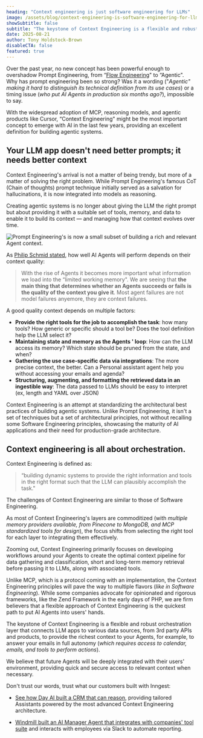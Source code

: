```yaml
---
heading: "Context engineering is just software engineering for LLMs"
image: /assets/blog/context-engineering-is-software-engineering-for-llms/cover.jpg
showSubtitle: false
subtitle: "The keystone of Context Engineering is a flexible and robust orchestration layer that connects LLM apps to various data sources to provide the richest context to your Agents."
date: 2025-08-21
author: Tony Holdstock-Brown
disableCTA: false
featured: true
---
```


Over the past year, no new concept has been powerful enough to overshadow Prompt Engineering, from “[Flow Engineering](https://www.techzine.eu/blogs/applications/118176/the-ai-shift-from-prompt-engineering-to-flow-engineering/)" to “Agentic".
Why has prompt engineering been so strong?  Was it a wording ("*Agentic" making it hard to distinguish its technical definition from its use cases*) or a timing issue (*who put AI Agents in production six months ago?*), impossible to say.

With the widespread adoption of MCP, reasoning models, and agentic products like Cursor, “Context Engineering" might be the most important concept to emerge with AI in the last few years, providing an excellent definition for building agentic systems.

## Your LLM app doesn't need better prompts; it needs better context

Context Engineering's arrival is not a matter of being trendy, but more of a matter of solving the right problem. While Prompt Engineering's famous CoT (Chain of thoughts) prompt technique initially served as a salvation for hallucinations, it is now integrated into models as reasoning.

Creating agentic systems is no longer about giving the LLM the right prompt but about providing it with a suitable set of tools, memory, and data to enable it to build its context — and managing how that context evolves over time.

![Prompt Engineering's is now a small subset of building a rich and relevant Agent context.](/assets/blog/context-engineering-is-software-engineering-for-llms/diagram.jpg)

As [Philip Schmid stated](https://www.philschmid.de/context-engineering), how well AI Agents will perform depends on their context quality:

> With the rise of Agents it becomes more important what information we load into the “limited working memory". We are seeing that **the main thing that determines whether an Agents succeeds or fails is the quality of the context you give it**. Most agent failures are not model failures anyemore, they are context failures.
> 

A good quality context depends on multiple factors:

- **Provide the right tools for the job to accomplish the task**: how many tools? How generic or specific should a tool be? Does the tool definition help the LLM select it?
- **Maintaining state and memory as the Agents ' loop**: How can the LLM access its memory? Which state should be pruned from the state, and when?
- **Gathering the use case-specific data via integrations**: The more precise context, the better. Can a Personal assistant agent help you without accessing your emails and agenda?
- **Structuring, augmenting, and formatting the retrieved data in an ingestible way**: The data passed to LLMs should be easy to interpret (ex, length and YAML over JSON)

Context Engineering is an attempt at standardizing the architectural best practices of building agentic systems. Unlike Prompt Engineering, it isn't a set of techniques but a set of architectural principles, not without recalling some Software Engineering principles, showcasing the maturity of AI applications and their need for production-grade architecture.

## Context engineering is all about orchestration.

Context Engineering is defined as:

> “building dynamic systems to provide the right information and tools in the right format such that the LLM can plausibly accomplish the task."
> 

The challenges of Context Engineering are similar to those of Software Engineering.

As most of Context Engineering's layers are commoditized (with *multiple memory providers available, from Pinecone to MongoDB, and MCP standardized tools for design*), the focus shifts from selecting the right tool for each layer to integrating them effectively.

Zooming out, Context Engineering primarily focuses on developing workflows around your Agents to create the optimal context pipeline for data gathering and classification, short and long-term memory retrieval before passing it to LLMs, along with associated tools.

Unlike MCP, which is a protocol coming with an implementation, the Context Engineering principles will pave the way to multiple flavors (*like in Software Engineering*). While some companies advocate for opinionated and rigorous frameworks, like the Zend Framework in the early days of PHP, we are firm believers that a flexible approach of Context Engineering is the quickest path to put AI Agents into users' hands.

The keystone of Context Engineering is a flexible and robust orchestration layer that connects LLM apps to various data sources, from 3rd party APIs and products, to provide the richest context to your Agents, for example, to answer your emails in full autonomy (*which requires access to calendar, emails, and tools to perform actions*). 

We believe that future Agents will be deeply integrated with their users' environment, providing quick and secure access to relevant context when necessary.

Don't trust our words, trust what our customers built with Inngest:


- [See how Day AI built a CRM that can reason](/customers/day-ai), providing tailored Assistants powered by the most advanced Context Engineering architecture.

- [Windmill built an AI Manager Agent that integrates with companies' tool suite](/customers/windmil) and interacts with employees via Slack to automate reporting.
